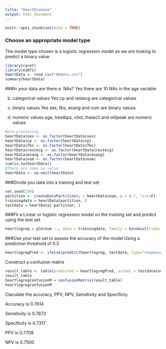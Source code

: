 ```yaml
---
title: "HeartDisease"
output: html_document
---
```


```r
knitr::opts_chunk$set(echo = TRUE)
```

### Choose an appropriate model type
The model type chosen is a logistic regression model as we are looking to predict a binary value

```r
library(caret)
library(e1071)
heartData <- read.csv("HDdata.csv")
summary(heartData)
```

###In your data are there
a. NAs?
Yes there are 10 NAs in the age variable

b. categorical values
Yes cp and restecg are categorical values 

c. binary values
Yes sex, fbs, exang and num are binary values

d. numeric values
age, trestbps, chol, thalach and oldpeak are numeric values


```r
#pre-processing
heartData$sex <- as.factor(heartData$sex)
heartData$cp <- as.factor(heartData$cp)
heartData$fbs <- as.factor(heartData$fbs)
heartData$restecg <- as.factor(heartData$restecg)
heartData$exang <- as.factor(heartData$exang)
heartData$num <- as.factor(heartData$num)
sum(is.na(heartData))
#There are some na value
heartData <- na.omit(heartData)

```


###Divide you data into a training and test set
```r
set.seed(150)
partition <- createDataPartition(y = heartData$num, p = 0.7, list=F)
trainingdata = heartData[partition, ]
testdata = heartData[-partition, ]
```


###Fit a Linear or logistic regression model on the training set and predict using the test set
```r
heartlogreg = glm(num ~., data = trainingdata, family = binomial(link='logit'))
```

###Use your test set to assess the accuracy of the model
Using a prediction threshold of 0.5

```r
heartlogregPred <- ifelse(predict(heartlogreg, testdata, type="response") > 0.5, 1, 0)
```

Construct a confusion matrix

```r
result_table <- table(predicted = heartlogregPred, actual = testdata$num)
result_table
heartlogregConfusionM = confusionMatrix(result_table)
heartlogregConfusionM
```
Claculate the accuracy, PPV, NPV, Sensitivity and Specificty. 

Accuracy is 0.7614

Sensitivity is 0.7872

Specificity is 0.7317

PPV is 0.7708

NPV is 0.7500
